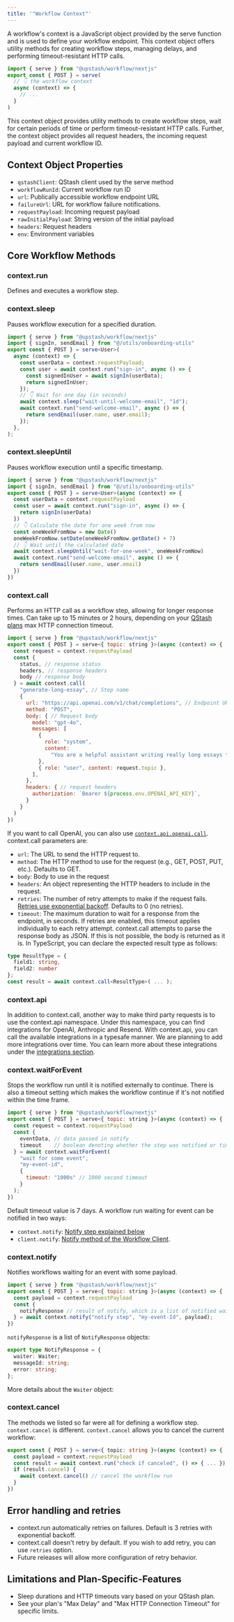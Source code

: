 ```yaml
---
title: '"Workflow Context"'
---
```

A workflow's context is a JavaScript object provided by the serve function and is used to define your workflow endpoint. This context object offers utility methods for creating workflow steps, managing delays, and performing timeout-resistant HTTP calls.
```typescript api/workflow/route.ts
import { serve } from "@upstash/workflow/nextjs"
export const { POST } = serve(
  // 👇 the workflow context
  async (context) => {
    // ...
  }
)
```
This context object provides utility methods to create workflow steps, wait for certain periods of time or perform timeout-resistant HTTP calls.
Further, the context object provides all request headers, the incoming request payload and current workflow ID.
## Context Object Properties
- `qstashClient`: QStash client used by the serve method
- `workflowRunId`: Current workflow run ID
- `url`: Publically accessible workflow endpoint URL
- `failureUrl`: URL for workflow failure notifications.
- `requestPayload`: Incoming request payload
- `rawInitialPayload`: String version of the initial payload
- `headers`: Request headers
- `env`: Environment variables
## Core Workflow Methods
### context.run
Defines and executes a workflow step.
### context.sleep
Pauses workflow execution for a specified duration.
```typescript api/workflow/route.ts
import { serve } from "@upstash/workflow/nextjs"
import { signIn, sendEmail } from "@/utils/onboarding-utils"
export const { POST } = serve<User>(
  async (context) => {
    const userData = context.requestPayload;
    const user = await context.run("sign-in", async () => {
      const signedInUser = await signIn(userData);
      return signedInUser;
    });
    // 👇 Wait for one day (in seconds)
    await context.sleep("wait-until-welcome-email", "1d");
    await context.run("send-welcome-email", async () => {
      return sendEmail(user.name, user.email);
    });
  },
);
```
### context.sleepUntil
Pauses workflow execution until a specific timestamp.
```typescript api/workflow/route.ts
import { serve } from "@upstash/workflow/nextjs"
import { signIn, sendEmail } from "@/utils/onboarding-utils"
export const { POST } = serve<User>(async (context) => {
  const userData = context.requestPayload
  const user = await context.run("sign-in", async () => {
    return signIn(userData)
  })
  // 👇 Calculate the date for one week from now
  const oneWeekFromNow = new Date()
  oneWeekFromNow.setDate(oneWeekFromNow.getDate() + 7)
  // 👇 Wait until the calculated date
  await context.sleepUntil("wait-for-one-week", oneWeekFromNow)
  await context.run("send-welcome-email", async () => {
    return sendEmail(user.name, user.email)
  })
})
```
### context.call
Performs an HTTP call as a workflow step, allowing for longer response times.
Can take up to 15 minutes or 2 hours, depending on your [QStash plans](https://upstash.com/pricing/qstash) max HTTP connection timeout.
```javascript
import { serve } from "@upstash/workflow/nextjs"
export const { POST } = serve<{ topic: string }>(async (context) => {
  const request = context.requestPayload
  const {
    status, // response status
    headers, // response headers
    body // response body
  } = await context.call(
    "generate-long-essay", // Step name
    {
      url: "https://api.openai.com/v1/chat/completions", // Endpoint URL
      method: "POST",
      body: { // Request body
        model: "gpt-4o",
        messages: [
          {
            role: "system",
            content:
              "You are a helpful assistant writing really long essays that would cause a normal serverless function to timeout.",
          },
          { role: "user", content: request.topic },
        ],
      },
      headers: { // request headers
        authorization: `Bearer ${process.env.OPENAI_API_KEY}`,
      }
    }
  )
})
```
If you want to call OpenAI, you can also use [`context.api.openai.call`](/workflow/basics/context#context-api).
context.call parameters are:
- `url`: The URL to send the HTTP request to.
- `method`: The HTTP method to use for the request (e.g., GET, POST, PUT, etc.). Defaults to GET.
- `body`: Body to use in the request
- `headers`: An object representing the HTTP headers to include in the request.
- `retries`: The number of retry attempts to make if the request fails. [Retries use exponential backoff](https://upstash.com/docs/qstash/features/retry). Defaults to 0 (no retries).
- `timeout`: The maximum duration to wait for a response from the endpoint, in seconds. If retries are enabled, this timeout applies individually to each retry attempt.
context.call attempts to parse the response body as JSON. If this is not possible, the body is returned as it is.
In TypeScript, you can declare the expected result type as follows:
```typescript
type ResultType = {
  field1: string,
  field2: number
};
const result = await context.call<ResultType>( ... );
```
### context.api
In addition to context.call, another way to make third party requests is to use the context.api namespace. Under this namespace, you can find integrations for OpenAI, Anthropic and Resend.
With context.api, you can call the available integrations in a typesafe manner.
We are planning to add more integrations over time.
You can learn more about these integrations under the [integrations section](/workflow/integrations/openai).
### context.waitForEvent
Stops the workflow run until it is notified externally to continue.
There is also a timeout setting which makes the workflow continue if it's not notified within the time frame.
```javascript
import { serve } from "@upstash/workflow/nextjs"
export const { POST } = serve<{ topic: string }>(async (context) => {
  const request = context.requestPayload
  const {
    eventData, // data passed in notify
    timeout    // boolean denoting whether the step was notified or timed out
  } = await context.waitForEvent(
    "wait for some event",
    "my-event-id",
    {
      timeout: "1000s" // 1000 second timeout
    }
  );
})
```
Default timeout value is 7 days.
A workflow run waiting for event can be notified in two ways:
- `context.notify`: [Notify step explained below](/workflow/basics/context#context-notify)
- `client.notify`: [Notify method of the Workflow Client](/workflow/basics/client#notify-waiting-workflow).
### context.notify
Notifies workflows waiting for an event with some payload.
```javascript
import { serve } from "@upstash/workflow/nextjs"
export const { POST } = serve<{ topic: string }>(async (context) => {
  const payload = context.requestPayload
  const {
    notifyResponse // result of notify, which is a list of notified waiters
  } = await context.notify("notify step", "my-event-Id", payload);
})
```
`notifyResponse` is a list of `NotifyResponse` objects:
```typescript
export type NotifyResponse = {
  waiter: Waiter;
  messageId: string;
  error: string;
};
```
More details about the `Waiter` object:
### context.cancel
The methods we listed so far were all for defining a workflow step. `context.cancel` is different.
`context.cancel` allows you to cancel the current workflow:
```ts
export const { POST } = serve<{ topic: string }>(async (context) => {
  const payload = context.requestPayload
  const result = await context.run("check if canceled", () => { ... });
  if (result.cancel) {
    await context.cancel() // cancel the workflow run
  }
})
```
## Error handling and retries
- context.run automatically retries on failures. Default is 3 retries with exponential backoff.
- context.call doesn't retry by default. If you wish to add retry, you can use `retries` option.
- Future releases will allow more configuration of retry behavior.
## Limitations and Plan-Specific-Features
- Sleep durations and HTTP timeouts vary based on your QStash plan.
- See your plan's "Max Delay" and "Max HTTP Connection Timeout" for specific limits.